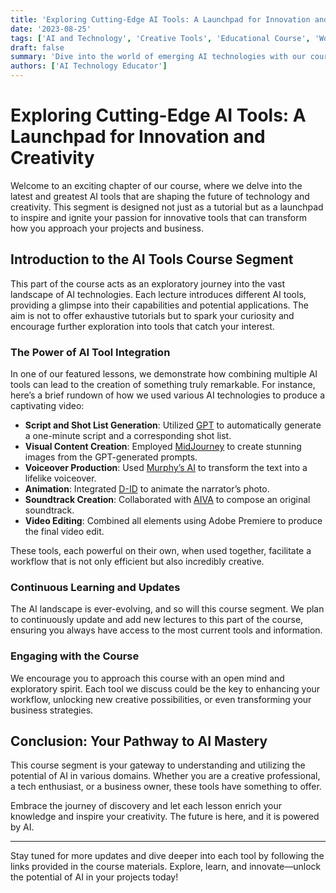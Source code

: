 ```yaml
---
title: 'Exploring Cutting-Edge AI Tools: A Launchpad for Innovation and Creativity'
date: '2023-08-25'
tags: ['AI and Technology', 'Creative Tools', 'Educational Course', 'Workflow Enhancement']
draft: false
summary: 'Dive into the world of emerging AI technologies with our course chapter that serves as an exploratory and inspirational guide to integrating AI tools into your projects and workflows.'
authors: ['AI Technology Educator']
---
```


# Exploring Cutting-Edge AI Tools: A Launchpad for Innovation and Creativity

Welcome to an exciting chapter of our course, where we delve into the latest and greatest AI tools that are shaping the future of technology and creativity. This segment is designed not just as a tutorial but as a launchpad to inspire and ignite your passion for innovative tools that can transform how you approach your projects and business.

## Introduction to the AI Tools Course Segment

This part of the course acts as an exploratory journey into the vast landscape of AI technologies. Each lecture introduces different AI tools, providing a glimpse into their capabilities and potential applications. The aim is not to offer exhaustive tutorials but to spark your curiosity and encourage further exploration into tools that catch your interest.

### The Power of AI Tool Integration

In one of our featured lessons, we demonstrate how combining multiple AI tools can lead to the creation of something truly remarkable. For instance, here’s a brief rundown of how we used various AI technologies to produce a captivating video:

- **Script and Shot List Generation**: Utilized [GPT](https://openai.com/) to automatically generate a one-minute script and a corresponding shot list.
- **Visual Content Creation**: Employed [MidJourney](https://www.midjourney.com/) to create stunning images from the GPT-generated prompts.
- **Voiceover Production**: Used [Murphy’s AI](https://murf.ai/?gclid=CjwKCAiAxvGfBhB-EiwAMPakqucyO6nm8JJhTDMsWTqBt_Au2HHMAyrf5n-4QKtCxBMJoNB-o1qEXxoCqAwQAvD_BwE) to transform the text into a lifelike voiceover.
- **Animation**: Integrated [D-ID](https://www.d-id.com/) to animate the narrator’s photo.
- **Soundtrack Creation**: Collaborated with [AIVA](https://www.aiva.ai/) to compose an original soundtrack.
- **Video Editing**: Combined all elements using Adobe Premiere to produce the final video edit.

These tools, each powerful on their own, when used together, facilitate a workflow that is not only efficient but also incredibly creative.

### Continuous Learning and Updates

The AI landscape is ever-evolving, and so will this course segment. We plan to continuously update and add new lectures to this part of the course, ensuring you always have access to the most current tools and information.

### Engaging with the Course

We encourage you to approach this course with an open mind and exploratory spirit. Each tool we discuss could be the key to enhancing your workflow, unlocking new creative possibilities, or even transforming your business strategies.

## Conclusion: Your Pathway to AI Mastery

This course segment is your gateway to understanding and utilizing the potential of AI in various domains. Whether you are a creative professional, a tech enthusiast, or a business owner, these tools have something to offer.

Embrace the journey of discovery and let each lesson enrich your knowledge and inspire your creativity. The future is here, and it is powered by AI.

---

Stay tuned for more updates and dive deeper into each tool by following the links provided in the course materials. Explore, learn, and innovate—unlock the potential of AI in your projects today!
